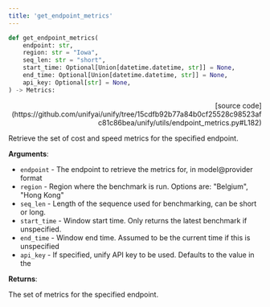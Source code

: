 ```yaml
---
title: 'get_endpoint_metrics'
---
```


```python
def get_endpoint_metrics(
    endpoint: str,
    region: str = "Iowa",
    seq_len: str = "short",
    start_time: Optional[Union[datetime.datetime, str]] = None,
    end_time: Optional[Union[datetime.datetime, str]] = None,
    api_key: Optional[str] = None,
) -> Metrics:
```

<p align="right">[source code](https://github.com/unifyai/unify/tree/15cdfb92b77a84b0cf25528c98523afc81c86bea/unify/utils/endpoint_metrics.py#L182)</p>

Retrieve the set of cost and speed metrics for the specified endpoint.

**Arguments**:

- `endpoint` - The endpoint to retrieve the metrics for, in model@provider format
- `region` - Region where the benchmark is run. Options are: "Belgium", "Hong Kong"
- `seq_len` - Length of the sequence used for benchmarking, can be short or long.
- `start_time` - Window start time. Only returns the latest benchmark if unspecified.
- `end_time` - Window end time. Assumed to be the current time if this is unspecified
- `api_key` - If specified, unify API key to be used. Defaults to the value in the



**Returns**:

The set of metrics for the specified endpoint.